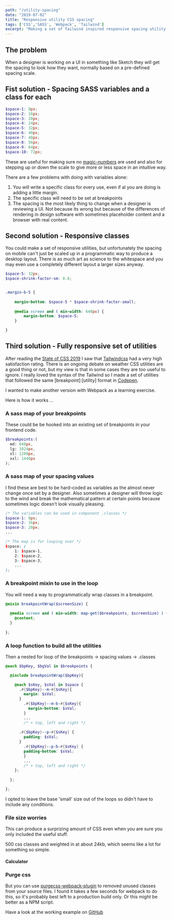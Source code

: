 ```yaml
---
path: "/utility-spacing"
date: "2019-07-02"
title: "Responsive utility CSS spacing"
tags: ['CSS','SASS', 'Webpack', 'Tailwind']
excerpt: "Making a set of Tailwind inspired responsive spacing utility classes with SASS"
---
```



## The problem
When a designer is working on a UI in something like Sketch they will get the spacing to look how they want, normally based on a pre-defined spacing scale.

<SideScroller>
    <Spacer size={16}/>
    <Spacer size={20}/>
    <Spacer size={24}/>
    <Spacer size={48}/>
    <Spacer size={56}/>
    <Spacer size={72}/>
    <Spacer size={96}/>
    <Spacer size={128}/>
</SideScroller>

## Fist solution - Spacing SASS variables and a class for each

```SCSS
$space-1: 8px;
$space-2: 16px;
$space-3: 20px;
$space-4: 24px;
$space-5: 32px;
$space-6: 40px;
$space-7: 48px;
$space-8: 56px;
$space-9: 64px;
$space-10: 72px;
```
These are useful for making sure no [magic-numbers](https://css-tricks.com/magic-numbers-in-css/) are used and also for stepping up or down the scale to give more or less space in an intuitive way.

There are a few problems with doing with variables alone:
1. You will write a specific class for  every use, even if al you are doing is adding a little margin.
2. The specific class will need to be set at breakpoints
3. The spacing is the most likely thing to change when a designer is reviewing a UI. Not because its wrong but because of the differences of rendering in design software with sometimes placeholder content and a browser with real content.

## Second solution - Responsive classes
You could make a set of responsive utilities, but unfortunately the spacing on mobile can't just be scaled up in a programmatic way to produce a desktop layout. There is as much art as science to the whitespace and you may even use a completely different layout a larger sizes anyway.

```SCSS
$space-5: 32px;
$space-shrink-factor-sm: 0.8;


.margin-b-5 {
    
    margin-bottom: $space-5 * $space-shrink-factor-small;
    
    @media screen and ( min-width: 640px) {
        margin-bottom: $space-5;
    }

}

```

## Third solution - Fully responsive set of utilities
After reading the [State of CSS 2019](https://2019.stateofcss.com/) I saw that [Tailwindcss](https://tailwindcss.com/) had a very high satisfaction rating. There is an ongoing debate on weather CSS utilities are a good thing or not, but my view is that in some cases they are too useful to ignore. I really loved the syntax of the Tailwind so I made a set of utilities that followed the same [breakpoint]:[utility] format in [Codepen](https://codepen.io/jqim/pen/ydLpVB). 

I wanted to make another version with Webpack as a learning exercise.

Here is how it works ...

### A sass map of your breakpoints
These could be be hooked into an existing set of breakpoints in your frontend code.

```SCSS
$breakpoints:(
  md: 640px,
  lg: 1024px,
  xl: 1200px,
  xxl: 1440px
);
```

### A sass map of your spacing values
I find these are best to be hard-coded as variables as the almost never change once set by a designer. Also sometimes a designer will throw logic to the wind and break the mathematical pattern at certain points because sometimes logic doesn't look visually pleasing.

```SCSS
/* The variables can be used in component .classes */
$space-1: 8px;
$space-2: 16px;
$space-3: 20px;
...

/* The map is for looping over */
$space: (
    1: $space-1,
    2: $space-2,
    3: $space-3,
    ...
);
```
### A breakpoint mixin to use in the loop
You will need a way to programmatically wrap classes in a breakpoint.

```SCSS
@mixin breakpointWrap($screenSize) {
  
  @media screen and ( min-width: map-get($breakpoints, $screenSize) ) {
    @content;
  }
  
};
```

### A loop function to build all the utilities
Then a nested for loop of the breakpoints -> spacing values -> .classes

```SCSS
@each $bpKey, $bgVal in $breakpoints {

  @include breakpointWrap($bpKey){

    @each $sKey, $sVal in $space {
      .#{$bpKey}--m-#{$sKey}{
        margin: $sVal;
      }
        .#{$bpKey}--m-b-#{$sKey}{
          margin-bottom: $sVal;
        }
        ...
        /* + top, left and right */
      
      .#{$bpKey}--p-#{$sKey} {
        padding: $sVal;
      }
        .#{$bpKey}--p-b-#{$sKey} {
        padding-bottom: $sVal;
        }
        ...  
        /* + top, left and right */
    };
    
  };

};
```
I opted to leave the base 'small' size out of the loops so didn't have to include any conditions.


### File size worries

This can produce a surprizing amount of CSS even when you are sure you only included the useful stuff.

<Calculator />

500 css classes and weighted in at about 24kb, which seems like a lot for something so simple.

#### Calculator



### Purge css
But you can use [purgecss-webpack-plugin](https://github.com/FullHuman/purgecss-webpack-plugin) to removed unused classes from your source files. I found it takes a few seconds for webpack to do this, so it's probably best left to a production build only. Or this might be better as a NPM script.

Have a look at the working example on [GitHub](https://github.com/jimmaclean/utility-spacing)